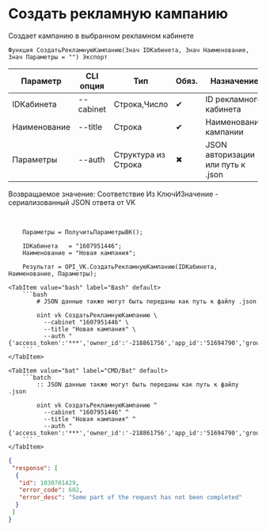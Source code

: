 ﻿---
sidebar_position: 1
---


# Создать рекламную кампанию
 Создает кампанию в выбранном рекламном кабинете



`Функция СоздатьРекламнуюКампанию(Знач IDКабинета, Знач Наименование, Знач Параметры = "") Экспорт`

  | Параметр | CLI опция | Тип | Обяз. | Назначение |
  |-|-|-|-|-|
  | IDКабинета | --cabinet | Строка,Число | &#x2714; | ID рекламного кабинета |
  | Наименование | --title | Строка | &#x2714; | Наименование кампании |
  | Параметры | --auth | Структура из Строка | &#x2716; | JSON авторизации или путь к .json |

  
  Возвращаемое значение:   Соответствие Из КлючИЗначение - сериализованный JSON ответа от VK

<br/>




```bsl title="Пример использования для 1С:Предприятие/OneScript"
    Параметры = ПолучитьПараметрыВК();

    IDКабинета   = "1607951446";
    Наименование = "Новая кампания";

    Результат = OPI_VK.СоздатьРекламнуюКампанию(IDКабинета, Наименование, Параметры);
```
    

 <Tabs>
  
    <TabItem value="bash" label="Bash" default>
        ```bash
            # JSON данные также могут быть переданы как путь к файлу .json
            
            oint vk СоздатьРекламнуюКампанию \
              --cabinet "1607951446" \
              --title "Новая кампания" \
              --auth "{'access_token':'***','owner_id':'-218861756','app_id':'51694790','group_id':'218861756'}"
        ```
    </TabItem>
  
    <TabItem value="bat" label="CMD/Bat" default>
        ```batch
            :: JSON данные также могут быть переданы как путь к файлу .json
            
            oint vk СоздатьРекламнуюКампанию ^
              --cabinet "1607951446" ^
              --title "Новая кампания" ^
              --auth "{'access_token':'***','owner_id':'-218861756','app_id':'51694790','group_id':'218861756'}"
        ```
    </TabItem>
</Tabs>


```json title="Результат"
{
 "response": [
  {
   "id": 1030701429,
   "error_code": 602,
   "error_desc": "Some part of the request has not been completed"
  }
 ]
}
```
